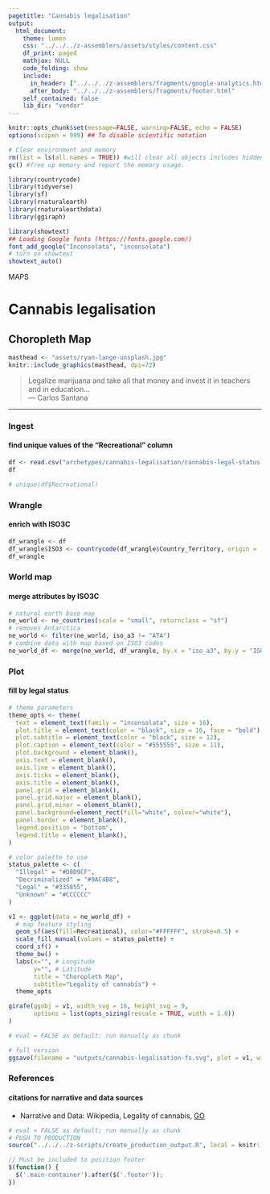 ```yaml
---
pagetitle: "Cannabis legalisation"
output: 
  html_document:
    theme: lumen
    css: "../../../z-assemblers/assets/styles/content.css"
    df_print: paged
    mathjax: NULL
    code_folding: show
    include:
      in_header: ["../../../z-assemblers/fragments/google-analytics.html", "../../../z-assemblers/fragments/header.html"]
      after_body: "../../../z-assemblers/fragments/footer.html"
    self_contained: false
    lib_dir: "vendor"
---
```


```r

knitr::opts_chunk$set(message=FALSE, warning=FALSE, echo = FALSE)
options(scipen = 999) ## To disable scientific notation

# Clear environment and memory
rm(list = ls(all.names = TRUE)) #will clear all objects includes hidden objects.
gc() #free up memory and report the memory usage.

library(countrycode)
library(tidyverse)
library(sf)
library(rnaturalearth)
library(rnaturalearthdata)
library(ggiraph)

library(showtext)
## Loading Google fonts (https://fonts.google.com/)
font_add_google("Inconsolata", "inconsolata")
# turn on showtext
showtext_auto()

```

<div class="activity">
MAPS  
</div>

# Cannabis legalisation
## Choropleth Map

```r

masthead <- "assets/ryan-lange-unsplash.jpg"
knitr::include_graphics(masthead, dpi=72)

```

> Legalize marijuana and take all that money and invest it in teachers and in education...\
--- Carlos Santana\

***

### Ingest
#### find unique values of the "Recreational" column

```r

df <- read.csv("archetypes/cannabis-legalisation/cannabis-legal-status.csv", header = TRUE)
df

# unique(df$Recreational)

```


### Wrangle
#### enrich with ISO3C

```r

df_wrangle <- df
df_wrangle$ISO3 <- countrycode(df_wrangle$Country_Territory, origin = 'country.name', destination = 'iso3c') 
df_wrangle

```


### World map
#### merge attributes by ISO3C


```r

# natural earth base map
ne_world <- ne_countries(scale = "small", returnclass = "sf")
# removes Antarctica
ne_world <- filter(ne_world, iso_a3 != "ATA") 
# combine data with map based on ISO3 codes
ne_world_df <- merge(ne_world, df_wrangle, by.x = "iso_a3", by.y = "ISO3", all = TRUE)

```


### Plot
#### fill by legal status


```r

# theme parameters
theme_opts <- theme(
  text = element_text(family = "inconsolata", size = 16), 
  plot.title = element_text(color = "black", size = 16, face = "bold"),
  plot.subtitle = element_text(color = "black", size = 12),
  plot.caption = element_text(color = "#555555", size = 11),
  plot.background = element_blank(),
  axis.text = element_blank(),
  axis.line = element_blank(),
  axis.ticks = element_blank(),
  axis.title = element_blank(),
  panel.grid = element_blank(),
  panel.grid.major = element_blank(),
  panel.grid.minor = element_blank(),
  panel.background=element_rect(fill="white", colour="white"),
  panel.border = element_blank(),
  legend.position = "bottom",
  legend.title = element_blank(),
)

# color palette to use
status_palette <- c(
  "Illegal" = "#D8D9CF",
  "Decriminalized" = "#9AC4B8",
  "Legal" = "#335855",
  "Unknown" = "#CCCCCC"
)

v1 <- ggplot(data = ne_world_df) +
  # map feature styling
  geom_sf(aes(fill=Recreational), color="#FFFFFF", stroke=0.5) +
  scale_fill_manual(values = status_palette) + 
  coord_sf() +
  theme_bw() +
  labs(x="", # Longitude
       y="", # Latitude
       title = "Choropleth Map", 
       subtitle="Legality of cannabis") +
  theme_opts

girafe(ggobj = v1, width_svg = 16, height_svg = 9,
       options = list(opts_sizing(rescale = TRUE, width = 1.0))
)

```



```r

# eval = FALSE as default; run manually as chunk

# full version
ggsave(filename = "outputs/cannabis-legalisation-fs.svg", plot = v1, width=16, height=9)

```


### References
#### citations for narrative and data sources

* Narrative and Data: Wikipedia, Legality of cannabis, [GO](https://en.wikipedia.org/wiki/Legality_of_cannabis){target="_blank"}


```r

# eval = FALSE as default; run manually as chunk
# PUSH TO PRODUCTION
source("../../../z-scripts/create_production_output.R", local = knitr::knit_global())

```



```js

// Must be included to position footer
$(function() {
  $('.main-container').after($('.footer'));
})

```




